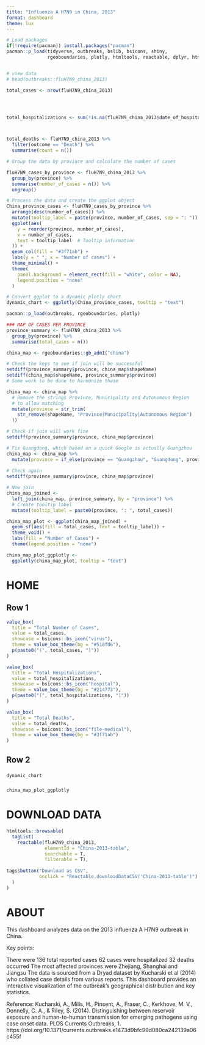 ```yaml
---
title: "Influenza A H7N9 in China, 2013"
format: dashboard
theme: lux
---
```


```r
# Load packages 
if(!require(pacman)) install.packages("pacman")
pacman::p_load(tidyverse, outbreaks, bslib, bsicons, shiny, 
               rgeoboundaries, plotly, htmltools, reactable, dplyr, htmltools)


# view data
# head(outbreaks::fluH7N9_china_2013)


```

```r
total_cases <- nrow(fluH7N9_china_2013)




total_hospitalizations <- sum(!is.na(fluH7N9_china_2013$date_of_hospitalisation))



total_deaths <- fluH7N9_china_2013 %>%
  filter(outcome == "Death") %>%
  summarise(count = n())
```


```r
# Group the data by province and calculate the number of cases

fluH7N9_cases_by_province <- fluH7N9_china_2013 %>%
  group_by(province) %>%  
  summarise(number_of_cases = n()) %>% 
  ungroup()

# Process the data and create the ggplot object
China_province_cases <- fluH7N9_cases_by_province %>%
  arrange(desc(number_of_cases)) %>%
  mutate(tooltip_label = paste(province, number_of_cases, sep = ": ")) %>% # Create a tooltip label
  ggplot(aes(
    y = reorder(province, number_of_cases), 
    x = number_of_cases, 
    text = tooltip_label  # Tooltip information
  )) +
  geom_col(fill = "#3f71ab") +
  labs(y = " ", x = "Number of cases") +
  theme_minimal() +
  theme(
    panel.background = element_rect(fill = "white", color = NA),
    legend.position = "none"
  )

# Convert ggplot to a dynamic plotly chart
dynamic_chart <- ggplotly(China_province_cases, tooltip = "text")
```


```r
pacman::p_load(outbreaks, rgeoboundaries, plotly)

### MAP OF CASES PER PROVINCE
province_summary <- fluH7N9_china_2013 %>% 
  group_by(province) %>% 
  summarise(total_cases = n()) 

china_map <- rgeoboundaries::gb_adm1("china")

# Check the keys to see if join will be successful
setdiff(province_summary$province, china_map$shapeName)
setdiff(china_map$shapeName, province_summary$province)
# Some work to be done to harmonize these

china_map <- china_map %>%
  # Remove the strings Province, Municipality and Autonomous Region 
  # to allow matching
  mutate(province = str_trim(
    str_remove(shapeName, "Province|Municipality|Autonomous Region")
  ))

# Check if join will work fine
setdiff(province_summary$province, china_map$province)

# Fix Guangdong, which based on a quick Google is actually Guangzhou
china_map <- china_map %>% 
  mutate(province = if_else(province == "Guangzhou", "Guangdong", province)) 
  
# Check again
setdiff(province_summary$province, china_map$province)

# Now join
china_map_joined <- 
  left_join(china_map, province_summary, by = "province") %>% 
  # Create tooltip label 
  mutate(tooltip_label = paste0(province, ": ", total_cases))

china_map_plot <- ggplot(china_map_joined) +
  geom_sf(aes(fill = total_cases, text = tooltip_label)) + 
  theme_void() +
  labs(fill = "Number of Cases") + 
  theme(legend.position = "none")

china_map_plot_ggplotly <- 
  ggplotly(china_map_plot, tooltip = "text")
```


# HOME 

## Row 1 {height=25%}

```r
value_box(
  title = "Total Number of Cases", 
  value = total_cases,
  showcase = bsicons::bs_icon("virus"),
  theme = value_box_theme(bg = "#518fd6"),
  p(paste0("(", total_cases, ")"))
)
```

```r
value_box(
  title = "Total Hospitalizations",
  value = total_hospitalizations,
  showcase = bsicons::bs_icon("hospital"),
  theme = value_box_theme(bg = "#214773"),
  p(paste0("(", total_hospitalizations, ")"))
)
```

```r
value_box(
  title = "Total Deaths",
  value = total_deaths,
  showcase = bsicons::bs_icon("file-medical"),
  theme = value_box_theme(bg = "#3f71ab")
)
```

## Row 2 {height=75%}

### {width=30%}

```r
dynamic_chart
```

### {width=70%} 

```r
china_map_plot_ggplotly
```

# DOWNLOAD DATA

```r
htmltools::browsable(
  tagList(
    reactable(fluH7N9_china_2013, 
              elementId = "China-2013-table", 
              searchable = T, 
              filterable = T), 
    
tags$button("Download as CSV", 
            onclick = "Reactable.downloadDataCSV('China-2013-table')")
  )
)
```


# ABOUT

This dashboard analyzes data on the 2013 influenza A H7N9 outbreak in China.

Key points:

There were 136 total reported cases
62 cases were hospitalized
32 deaths occurred
The most affected provinces were Zhejiang, Shanghai and Jiangsu
The data is sourced from a Dryad dataset by Kucharski et al (2014) who collated case details from various reports. This dashboard provides an interactive visualization of the outbreak’s geographical distribution and key statistics.

Reference: Kucharski, A., Mills, H., Pinsent, A., Fraser, C., Kerkhove, M. V., Donnelly, C. A., & Riley, S. (2014). Distinguishing between reservoir exposure and human-to-human transmission for emerging pathogens using case onset data. PLOS Currents Outbreaks, 1. https://doi.org/10.1371/currents.outbreaks.e1473d9bfc99d080ca242139a06c455f
